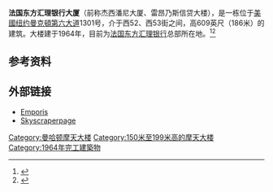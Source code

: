 {{Infobox building
|name               = 法国东方汇理银行大厦<br>Calyon Building 
|image              = Credi- Lyonnais-building.jpg
|image_size         = 250px
|caption            = 
|location_country   = {{USA}}
|address            = {{USA}}[[紐約州|紐約州]][[紐約市|紐約市]][[曼克頓|曼克頓]][[第六大道|第六大道]]1301号
|latd               = 40.761983
|longd              = -73.979841
|iso_region         = 
|coordinates_format = dms
|coordinates_display= title
|status             = 
|start_date         = 
|completion_date    = 1964  
|opening            = 
|building_type      = 办公楼
|antenna_spire      = 
|roof               = {{convert|609|ft|m|abbr=on}}
|top_floor          = 
|floor_count        = 45
|elevator_count     = 
|cost               = 
|floor_area         = 
|architect          = Shreve, Lamb & Harmon Associates
|structural_engineer= 
|main_contractor    = 
|developer          = 
|owner              = 派拉蒙集团
|management         = 
|references         = 
}}

'''法国东方汇理银行大厦'''（前称杰西潘尼大厦、雷昂乃斯信贷大楼），是一栋位于[[美國|美國]][[纽约|纽约]][[曼克頓|曼克頓]][[第六大道|第六大道]]1301号，介于西52、西53街之间，高609英尺（186米）的建筑。大楼建于1964年，目前为[[法国东方汇理银行|法国东方汇理银行]]总部所在地。<ref>{{cite web|title=Credit Lyonnais Building|url=http://www.emporis.com/en/wm/bu/?id=creditlyonnaisbuilding-newyorkcity-ny-usa|accessdate=2007-11-19|publisher=Emporis.com|archive-date=2008-03-17|archive-url=https://web.archive.org/web/20080317210424/http://www.emporis.com/en/wm/bu/?id=creditlyonnaisbuilding-newyorkcity-ny-usa|dead-url=no}}</ref><ref>{{cite web|title=Credit Lyonnais Building|url=http://skyscraperpage.com/cities/?buildingID=4107|accessdate=2007-11-22|publisher=SkyscraperPage.com|archive-date=2016-03-03|archive-url=https://web.archive.org/web/20160303213113/http://skyscraperpage.com/cities/?buildingID=4107|dead-url=no}}</ref>

== 参考资料 ==
{{reflist}}

== 外部链接 ==
*[http://www.emporis.com/en/wm/bu/?id=creditlyonnaisbuilding-newyorkcity-ny-usa Emporis] {{Wayback|url=http://www.emporis.com/en/wm/bu/?id=creditlyonnaisbuilding-newyorkcity-ny-usa |date=20080317210424 }}
*[http://skyscraperpage.com/cities/?buildingID=4107 Skyscraperpage] {{Wayback|url=http://skyscraperpage.com/cities/?buildingID=4107 |date=20160303213113 }}

[[Category:曼哈顿摩天大楼|Category:曼哈顿摩天大楼]]
[[Category:150米至199米高的摩天大楼|Category:150米至199米高的摩天大楼]]
[[Category:1964年完工建築物|Category:1964年完工建築物]]
